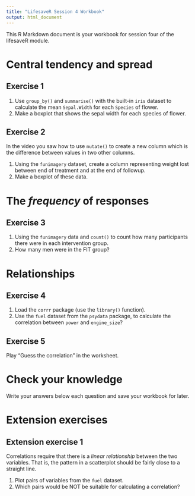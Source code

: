```yaml
---
title: "LifesaveR Session 4 Workbook"
output: html_document
---
```


This R Markdown document is your workbook for session four of the lifesaveR module.

# Central tendency and spread

## Exercise 1

1. Use `group_by()` and `summarise()` with the built-in `iris` dataset to calculate the mean `Sepal.Width` for each `Species` of flower.
2. Make a boxplot that shows the sepal width for each species of flower.

## Exercise 2

In the video you saw how to use `mutate()` to create a new column which is the difference between values in two other columns.

1. Using the `funimagery` dataset, create a column representing weight lost between end of treatment and at the end of
followup.
2. Make a boxplot of these data.

# The *frequency* of responses

## Exercise 3

1. Using the `funimagery` data and `count()` to count how many participants there were in each intervention group.
2. How many men were in the FIT group?

# Relationships

## Exercise 4

1. Load the `corrr` package (use the `library()` function).
2. Use the `fuel` dataset from the `psydata` package, to calculate the correlation between `power` and `engine_size`?

## Exercise 5

Play "Guess the correlation" in the worksheet.

# Check your knowledge

Write your answers below each question and save your workbook for later.

# Extension exercises

## Extension exercise 1

Correlations require that there is a *linear relationship* between the two variables. That is, the pattern in a
scatterplot should be fairly close to a straight line.

1. Plot pairs of variables from the `fuel` dataset.
2. Which pairs would be NOT be suitable for calculating a correlation?
